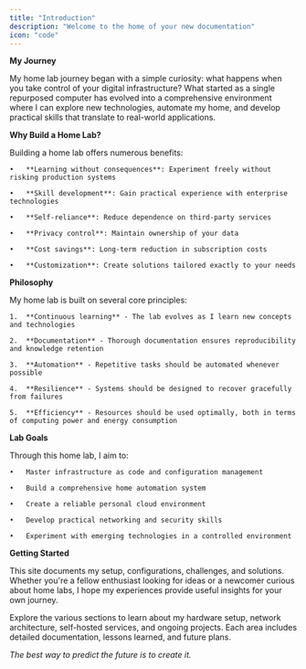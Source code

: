 ```yaml
---
title: "Introduction"
description: "Welcome to the home of your new documentation"
icon: "code"
---
```


**My Journey**

My home lab journey began with a simple curiosity: what happens when you take control of your digital infrastructure? What started as a single repurposed computer has evolved into a comprehensive environment where I can explore new technologies, automate my home, and develop practical skills that translate to real-world applications.

**Why Build a Home Lab?**

Building a home lab offers numerous benefits:

	•	**Learning without consequences**: Experiment freely without risking production systems

	•	**Skill development**: Gain practical experience with enterprise technologies

	•	**Self-reliance**: Reduce dependence on third-party services

	•	**Privacy control**: Maintain ownership of your data

	•	**Cost savings**: Long-term reduction in subscription costs

	•	**Customization**: Create solutions tailored exactly to your needs

**Philosophy**

My home lab is built on several core principles:

	1.	**Continuous learning** - The lab evolves as I learn new concepts and technologies

	2.	**Documentation** - Thorough documentation ensures reproducibility and knowledge retention

	3.	**Automation** - Repetitive tasks should be automated whenever possible

	4.	**Resilience** - Systems should be designed to recover gracefully from failures

	5.	**Efficiency** - Resources should be used optimally, both in terms of computing power and energy consumption

**Lab Goals**

Through this home lab, I aim to:

	•	Master infrastructure as code and configuration management

	•	Build a comprehensive home automation system

	•	Create a reliable personal cloud environment

	•	Develop practical networking and security skills

	•	Experiment with emerging technologies in a controlled environment

**Getting Started**

This site documents my setup, configurations, challenges, and solutions. Whether you're a fellow enthusiast looking for ideas or a newcomer curious about home labs, I hope my experiences provide useful insights for your own journey.

Explore the various sections to learn about my hardware setup, network architecture, self-hosted services, and ongoing projects. Each area includes detailed documentation, lessons learned, and future plans.

_The best way to predict the future is to create it._